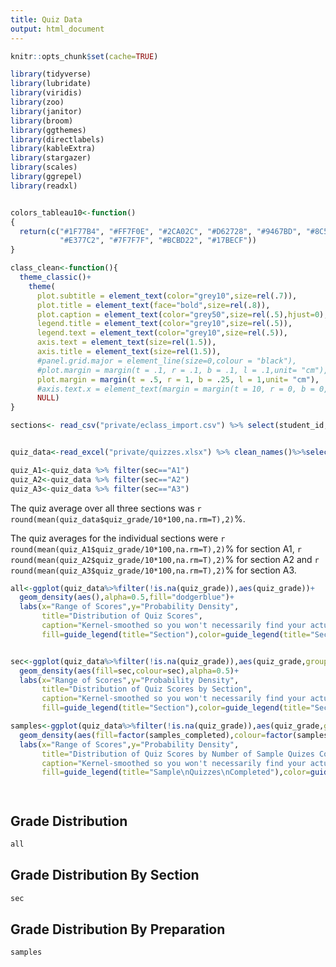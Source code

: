 ```yaml
---
title: Quiz Data
output: html_document
---
```



```r
knitr::opts_chunk$set(cache=TRUE)

library(tidyverse)
library(lubridate)
library(viridis)
library(zoo)
library(janitor)
library(broom)
library(ggthemes)
library(directlabels)
library(kableExtra)
library(stargazer)
library(scales)
library(ggrepel)
library(readxl)


colors_tableau10<-function()
{
  return(c("#1F77B4", "#FF7F0E", "#2CA02C", "#D62728", "#9467BD", "#8C564B",
           "#E377C2", "#7F7F7F", "#BCBD22", "#17BECF"))
}

class_clean<-function(){
  theme_classic()+
    theme(
      plot.subtitle = element_text(color="grey10",size=rel(.7)),
      plot.title = element_text(face="bold",size=rel(.8)),
      plot.caption = element_text(color="grey50",size=rel(.5),hjust=0),
      legend.title = element_text(color="grey10",size=rel(.5)),
      legend.text = element_text(color="grey10",size=rel(.5)),
      axis.text = element_text(size=rel(1.5)),
      axis.title = element_text(size=rel(1.5)),
      #panel.grid.major = element_line(size=0,colour = "black"), 
      #plot.margin = margin(t = .1, r = .1, b = .1, l = .1,unit= "cm"),
      plot.margin = margin(t = .5, r = 1, b = .25, l = 1,unit= "cm"),
      #axis.text.x = element_text(margin = margin(t = 10, r = 0, b = 0, l = 0)),
      NULL)
}


```

```r
sections<- read_csv("private/eclass_import.csv") %>% select(student_id,sec)


quiz_data<-read_excel("private/quizzes.xlsx") %>% clean_names()%>%select(quiz_grade,samples_completed,student_id) %>% left_join(sections)

quiz_A1<-quiz_data %>% filter(sec=="A1")
quiz_A2<-quiz_data %>% filter(sec=="A2")
quiz_A3<-quiz_data %>% filter(sec=="A3")

```
The quiz average over all three sections was `r round(mean(quiz_data$quiz_grade/10*100,na.rm=T),2)`%.

The quiz averages for the individual sections were `r round(mean(quiz_A1$quiz_grade/10*100,na.rm=T),2)`% for section A1, `r round(mean(quiz_A2$quiz_grade/10*100,na.rm=T),2)`% for section A2 and `r round(mean(quiz_A3$quiz_grade/10*100,na.rm=T),2)`% for section A3.

```r

all<-ggplot(quiz_data%>%filter(!is.na(quiz_grade)),aes(quiz_grade))+
  geom_density(aes(),alpha=0.5,fill="dodgerblue")+
  labs(x="Range of Scores",y="Probability Density",
       title="Distribution of Quiz Scores",
       caption="Kernel-smoothed so you won't necessarily find your actual grade",
       fill=guide_legend(title="Section"),color=guide_legend(title="Section"))


sec<-ggplot(quiz_data%>%filter(!is.na(quiz_grade)),aes(quiz_grade,group=sec))+
  geom_density(aes(fill=sec,colour=sec),alpha=0.5)+
  labs(x="Range of Scores",y="Probability Density",
       title="Distribution of Quiz Scores by Section",
       caption="Kernel-smoothed so you won't necessarily find your actual grade",
       fill=guide_legend(title="Section"),color=guide_legend(title="Section"))

samples<-ggplot(quiz_data%>%filter(!is.na(quiz_grade)),aes(quiz_grade,group=factor(samples_completed)))+
  geom_density(aes(fill=factor(samples_completed),colour=factor(samples_completed)),alpha=0.5)+
  labs(x="Range of Scores",y="Probability Density",
       title="Distribution of Quiz Scores by Number of Sample Quizes Completed",
       caption="Kernel-smoothed so you won't necessarily find your actual grade",
       fill=guide_legend(title="Sample\nQuizzes\nCompleted"),color=guide_legend(title="Sample\nQuizzes\nCompleted"))




```

## Grade Distribution
```r
all
```



## Grade Distribution By Section
```r
sec
```



## Grade Distribution By Preparation
```r
samples
```



